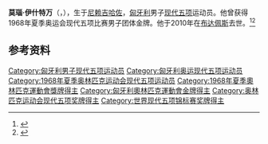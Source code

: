 {{NoteTA|G1=Sports}}
{{eastern name order|[[匈牙利语|匈牙利语]]}}

'''莫瑙·伊什特万'''（{{lang-hu|Móna István}}，{{bd|1940年|9月17日|2010年|7月28日|}}），生于[[尼赖吉哈佐|尼赖吉哈佐]]，[[匈牙利|匈牙利]]男子[[现代五项|现代五项]]运动员。他曾获得1968年夏季奥运会现代五项比赛男子团体金牌。他于2010年在[[布达佩斯|布达佩斯]]去世。<ref>{{Cite web|title=Istvan MONA|url=https://www.olympic.org/istvan-mona|accessdate=2021-03-16|date=2021-03-16|work=International Olympic Committee|language=en}}</ref><ref>{{cite web|url=https://www.sports-reference.com/olympics/athletes/mo/istvan-mona-1.html|title=István Móna|work=Sport Reference|accessdate=2021-03-17|archiveurl=https://web.archive.org/web/20200418123915/https://www.sports-reference.com/olympics/athletes/mo/istvan-mona-1.html|archivedate=2020-04-18}}</ref>

== 参考资料 ==
{{reflist}}

{{奥林匹克运动会现代五项比赛男子团体冠军}}

{{Authority control}}
{{DEFAULTSORT:Móna, István}}
[[Category:匈牙利男子现代五项运动员|Category:匈牙利男子现代五项运动员]]
[[Category:匈牙利奥运现代五项运动员|Category:匈牙利奥运现代五项运动员]]
[[Category:1968年夏季奥林匹克运动会现代五项运动员|Category:1968年夏季奥林匹克运动会现代五项运动员]]
[[Category:1968年夏季奧林匹克運動會獎牌得主|Category:1968年夏季奧林匹克運動會獎牌得主]]
[[Category:匈牙利奧林匹克運動會金牌得主|Category:匈牙利奧林匹克運動會金牌得主]]
[[Category:奥林匹克运动会现代五项奖牌得主|Category:奥林匹克运动会现代五项奖牌得主]]
[[Category:世界现代五项锦标赛奖牌得主|Category:世界现代五项锦标赛奖牌得主]]